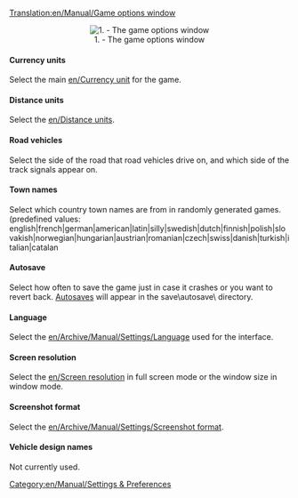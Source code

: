 [[Translation:en/Manual/Game options window]]
<center>[[File:en/Manual html m495be634.png|center|frame|1. - The game options window]]</center>

====Currency units====
Select the main [[en/Currency unit]] for the game.

====Distance units====
Select the [[en/Distance units]].

====Road vehicles====
Select the side of the road that road vehicles drive on, and which side of the track signals appear on.

====Town names====
Select which country town names are from in randomly generated games.
(predefined values: english|french|german|american|latin|silly|swedish|dutch|finnish|polish|slovakish|norwegian|hungarian|austrian|romanian|czech|swiss|danish|turkish|italian|catalan

====Autosave====
Select how often to save the game just in case it crashes or you want to revert back. [[en/Archive/Manual/Settings/Autosave|Autosaves]] will appear in the save\autosave\ directory.

====Language====
Select the [[en/Archive/Manual/Settings/Language]] used for the interface.

====Screen resolution====
Select the [[en/Screen resolution]] in full screen mode or the window size in window mode.

====Screenshot format====
Select the [[en/Archive/Manual/Settings/Screenshot format]].

====Vehicle design names====
Not currently used.

[[Category:en/Manual/Settings & Preferences]]